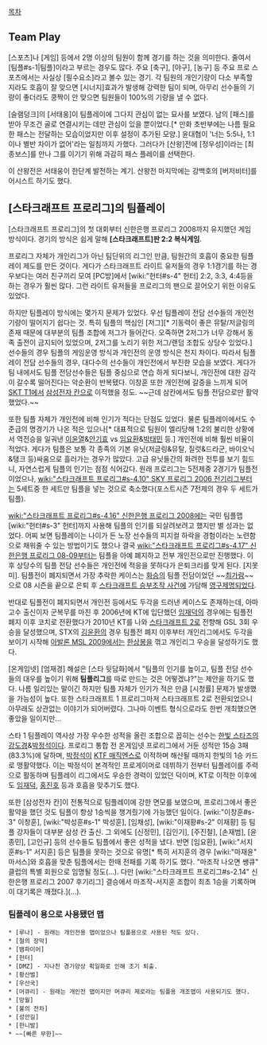 [[목차]]
== Team Play ==
[스포츠]나 [게임] 등에서 2명 이상의 팀원이 함께 경기를 하는 것을 의미한다. 줄여서 [팀플#s-1|팀플]이라고 부르는 경우도 많다.
주요 [축구], [야구], [농구] 등 주요 프로 스포츠에서는 사실상 [필수요소]라고 볼수 있는 경기. 각 팀원의 개인기량이 다소 부족할지라도 호흡이 잘 맞으면 [시너지]효과가 발생해 강력한 팀이 되며, 아무리 선수들의 기량이 좋더라도 쿵짝이 안 맞으면 팀원들이 100%의 기량을 낼 수 없다.

[슬램덩크]의 [서태웅]이 팀플레이에 그다지 관심이 없는 묘사를 보였다. 남의 [패스]를 받아 무조건 골로 연결시키는 데만 관심이 있을 뿐이었다.[* 만화 초반부에는 나름 필요한 패스는 전달하는 모습이었지만 이후 설정이 추가된 모양.] 윤대협이 '너는 5:5나, 1:1이나 별반 차이가 없어'라는 일침까지 가했다. 그러다가 [산왕]전에 [정우성]이라는 [최종보스]를 만나 그를 이기기 위해 과감히 패스 플레이를 선택한다.

이 산왕전은 서태웅이 한단계 발전하는 계기. 산왕전 마지막에는 강백호의 [버저비터]를 어시스트 하기도 했다.

== [스타크래프트 프로리그]의 팀플레이 ==
[스타크래프트 프로리그]의 첫 대회부터 신한은행 프로리그 2008까지 유지했던 게임 방식이다. 경기의 방식은 쉽게 말해 '''[스타크래프트]판 2:2 복식게임'''.

프로리그 자체가 개인리그가 아닌 팀단위의 리그인 만큼, 팀원간의 호흡이 중요한 팀플레이 제도를 만든 것이다. 게다가 스타크래프트 라이트 유저들의 경우 1:1경기를 하는 경우보다는 여러 친구끼리 모여 [PC방]에서 [wiki:"헌터#s-4" 헌터] 2:2, 3:3, 4:4등을 하는 경우가 훨씬 많다. 그런 라이트 유저들을 프로리그의 팬으로 끌어오기 위한 이유도 있었다.

하지만 팀플레이 방식에는 몇가지 문제가 있었다. 우선 팀플레이 전담 선수들의 개인전 기량이 떨어지기 쉽다는 것. 특히 팀플의 핵심인 [저그][* 기동력이 좋은 뮤탈/저글링의 존재 때문에 대부분의 팀플 조합에 저그가 들어간다. 오죽하면 2저그가 너무 강해서 동족 출전이 금지되어 있었으며, 2저그를 노리기 위한 저그/랜덤 조합도 상당수 있었다.] 선수들의 경우 팀플의 게임운영 방식과 개인전의 운영 방식은 천지 차이다. 따라서 팀플레이 전담 선수들의 경우, 대다수의 선수들이 개인전에서 부진한 모습을 보였다. 게다가 팀 내에서도 팀플 전담선수들은 팀플 중심으로 연습 하게 되다보니, 개인전에 대한 감각이 갈수록 떨어진다는 악순환이 반복됐다. 이창훈 또한 개인전에 갈증을 느끼게 되어 [[SKT T1]]에서 [[삼성전자 칸]]으로 이적했을 정도. ~~근데 삼칸에서도 팀플 전담으로만 활약했었다.~~

또한 팀플 자체가 개인전에 비해 인기가 적다는 단점도 있었다. 물론 팀플레이에서도 수준급의 명경기가 나온 적은 있으나[* 대표적으로 팀원이 엘리당해 1:2의 불리한 상황에서 역전승을 일궈낸 [[이윤열]]&[[안준호(프로게이머)|안기효]] vs [[임요환]]&[[박태민#s-1|박태민]] 등.] 개인전에 비해 훨씬 비율이 적었다. 게다가 팀플은 보통 각 종족의 기본 유닛(저글링&뮤탈, 질럿&드라군, 바이오닉&탱크 등)싸움으로 흘러가는 경우가 많았다. 고급 유닛들간의 화려한 전투를 보기 힘드니, 자연스럽게 팀플의 인기는 점점 식어갔다. 원래 프로리그는 5전제중 2경기가 팀플전이었으나, [[wiki:"스타크래프트 프로리그#s-4.10" SKY 프로리그 2006 전기리그]]부터는 5세트중 한 세트만 팀플을 넣는 것으로 축소했다(포스트시즌 7전제의 경우 두 세트가 팀플).

[[wiki:"스타크래프트 프로리그#s-4.16" 신한은행 프로리그 2008]]에는 국민 팀플맵 [wiki:"헌터#s-3" 헌터]까지 사용해 팀플의 인기를 되살려보려고 했지만 별 성과는 없었다. 어찌 보면 팀플레이는 나이가 든 노장 선수들의 피지컬 하락을 경험이라는 노련함으로 채워줄 수 있는 방법이기도 했으나 결국 [[wiki:"스타크래프트 프로리그#s-4.17" 신한은행 프로리그 08-09]]부터는 팀플을 아예 폐지하고 전부 개인전으로만 진행했다. 이후 상당수의 팀플 전담 선수들은 개인전에 적응을 못하다가 은퇴크리를 맞게 된다. [지못미]. 팀플전이 폐지되면서 가장 추락한 케이스는 [[화승 오즈|화승]]의 팀플 전담이었던 ~~[[최가람]]~~으로 08 시즌을 끝으로 은퇴 후 [[스타크래프트 승부조작 사건]]에 가담해 [[영구제명]]되었다.

반대로 팀플전이 폐지되면서 개인전 등에서도 두각을 드러낸 케이스도 존재하는데, 아마 고수 출신이자 군복무를 마친 후 2006년에 KT에 입단했던 [[임재덕]]의 경우에는 팀플전 폐지 이후 코치로 전환했다가 2010년 KT를 나와 [[스타크래프트 2]]로 전향해 GSL 3회 우승을 달성했으며, STX의 [[김윤환#s-1|김윤환]]의 경우 팀플전 폐지 이후부터 개인리그에서도 두각을 보이기 시작해 [[아발론 MSL 2009]]에서는 [[한상봉]]을 꺾고 개인리그 우승을 달성하기도 했다.

[온게임넷] [엄재경] 해설은 [스타 뒷담화]에서 "팀플의 인기를 높이고, 팀플 전담 선수들의 대우를 높이기 위해 '''팀플리그'''를 따로 만드는 것은 어떻겠냐?"는 제안을 하기도 했다. 나름 일리있는 말이긴 하지만 팀플 자체가 인기가 적은 만큼 [시청률] 문제가 발생했을 가능성이 높다. 또한 스타크래프트 1 프로리그마저 스타크래프트 2로 전환되었으니 아무래도 상관없는 이야기가 되어버렸다. 그나마 이벤트 형식으로라도 한번 개최했으면 좋았을 일이지만... 

스타 1 팀플레이 역사상 가장 우수한 성적을 올린 조합으로 꼽히는 선수는 [[한빛 스타즈]]의 [[강도경]]&[[박정석]]이다. 프로리그 통합 전 온게임넷 프로리그에서 거둔 성적만 15승 3패(83.3%)에 달하며, [[박정석]]이 [[KTF 매직엔스]]로 이적하며 해산될 때까지 한빛의 1승 카드로 맹활약했다. 이는 박정석이 본격적인 프로게이머로 데뷔하기 전부터 팀플레이를 주력으로 활동하며 팀플레이 리그에서도 우승한 경력이 있었던 덕이며, KT로 이적한 이후에도 [[임재덕]], [[홍진호]] 등과 호흡을 맞추기도 했다.

또한 [삼성전자 칸]이 전통적으로 팀플레이에 강한 면모를 보였으며, 프로리그에서 좋은 활약을 했던 것도 팀플이 항상 1승씩을 챙겨줬기에 가능했던 일이다. [wiki:"이창훈#s-3" 이창훈], [wiki:"박성훈#s-1" 박성훈], [임채성], [wiki:"이재황#s-2" 이재황] 등 팀플 강자들이 대부분 삼성 칸 출신. 그 외에도 [신정민], [김인기], [주진철], [손재범], [윤종민], [고인규] 등의 선수들도 팀플에서 좋은 성적을 냈다. 반면 [임요환], [wiki:"서지훈#s-1" 서지훈] 등은 팀플을 못하는 것으로 유명[* 특히 서지훈의 경우 [wiki:"마재윤" 마서스]와 호흡을 맞춘 팀플에서는 한때 전패를 기록 하기도 했다. "마조작 나오면 쌩큐" 클럽의 특별 회원으로 임명될 정도(...). 다만 [wiki:"스타크래프트 프로리그#s-2.14" 신한은행 프로리그 2007 후기리그] 결승에서 마조작-서지훈 조합이 최초 1승을 기록하며 이 대기록은 깨졌다.](...).
=== 팀플레이 용으로 사용됐던 맵 ===
 * [루나] - 원래는 개인전용 맵이었으나 팀플용으로 사용된 적도 있다.
 * [철의 장막]
 * [뱀파이어]
 * [헌터]
 * [DMZ] - 지나친 경기양상 획일화로 인해 조기 퇴출.
 * [황산벌]
 * [우산국]
 * [머큐리] - 원래는 개인전 맵이지만 머큐리 제로라는 팀플용 개조맵이 사용되기도 했다.
 * [망월]
 * [불의 전차]
 * [성안길]
 * [한니발]
 * ~~[빠른 무한]~~
